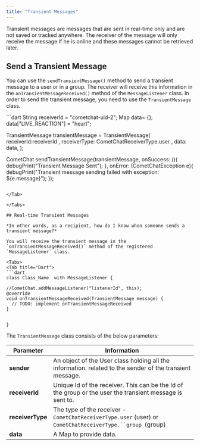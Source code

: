 ```yaml
---
title: "Transient Messages"
---
```




Transient messages are messages that are sent in real-time only and are not saved or tracked anywhere. The receiver of the message will only receive the message if he is online and these messages cannot be retrieved later.

## Send a Transient Message

You can use the `sendTransientMessage()` method to send a transient message to a user or in a group. The receiver will receive this information in the `onTransientMessageReceived()` method of the `MessageListener` class. In order to send the transient message, you need to use the `TransientMessage` class.

<Tabs>
<Tab title="Dart">
```dart
String receiverId = "cometchat-uid-2";
Map<String,String> data= {};
data["LIVE_REACTION"] =  "heart";
                    
TransientMessage transientMessage = TransientMessage( receiverId:receiverId , receiverType:  CometChatReceiverType.user , data: data, );

CometChat.sendTransientMessage(transientMessage, onSuccess: (){
 				debugPrint("Transient Message Sent");
  			}, onError: (CometChatException e){
			debugPrint("Transient message sending failed with exception: ${e.message}");
});
```

</Tab>

</Tabs>

## Real-time Transient Messages

*In other words, as a recipient, how do I know when someone sends a transient message?*

You will receive the transient message in the `onTransientMessageReceived()` method of the registered `MessageListener` class.

<Tabs>
<Tab title="Dart">
```dart
class Class_Name  with MessageListener {

//CometChat.addMessageListener("listenerId", this);
@override
void onTransientMessageReceived(TransientMessage message) {
  // TODO: implement onTransientMessageReceived
}


}
```

</Tab>

</Tabs>

The `TransientMessage` class consists of the below parameters:

| Parameter        | Information                                                                                               |
| ---------------- | --------------------------------------------------------------------------------------------------------- |
| **sender**       | An object of the User class holding all the information. related to the sender of the transient message.  |
| **receiverId**   | Unique Id of the receiver. This can be the Id of the group or the user the transient message is sent to.  |
| **receiverType** | The type of the receiver - `CometChatReceiverType.user` (user) or `CometChatReceiverType.``group `(group) |
| **data**         | A Map to provide data.                                                                                    |
